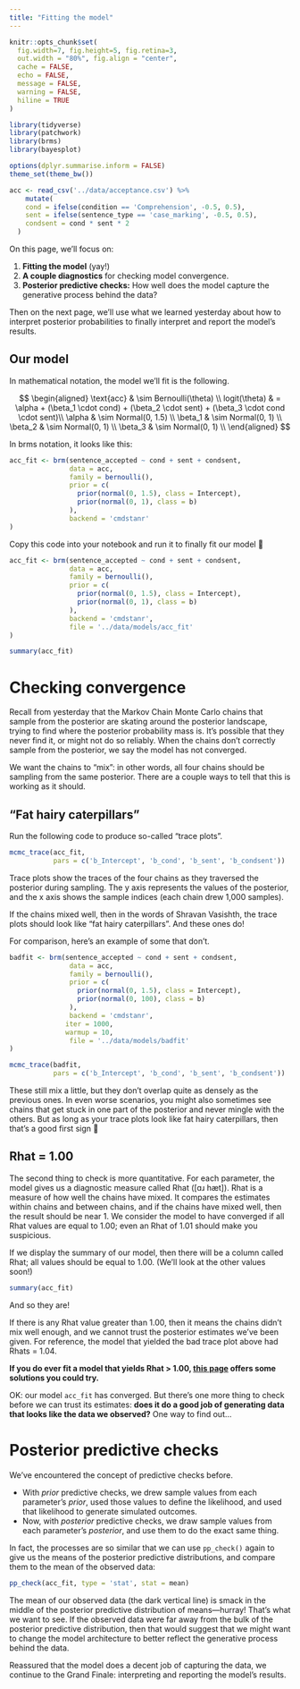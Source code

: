 ```yaml
---
title: "Fitting the model"
---
```


```r
knitr::opts_chunk$set(
  fig.width=7, fig.height=5, fig.retina=3,
  out.width = "80%", fig.align = "center",
  cache = FALSE,
  echo = FALSE,
  message = FALSE, 
  warning = FALSE,
  hiline = TRUE
)

library(tidyverse)
library(patchwork)
library(brms)
library(bayesplot)

options(dplyr.summarise.inform = FALSE)
theme_set(theme_bw())

acc <- read_csv('../data/acceptance.csv') %>% 
    mutate(
    cond = ifelse(condition == 'Comprehension', -0.5, 0.5),
    sent = ifelse(sentence_type == 'case_marking', -0.5, 0.5),
    condsent = cond * sent * 2
  )
```


On this page, we'll focus on:

1. **Fitting the model** (yay!)
2. **A couple diagnostics** for checking model convergence.
3. **Posterior predictive checks:** How well does the model capture the generative process behind the data?

Then on the next page, we'll use what we learned yesterday about how to interpret posterior probabilities to finally interpret and report the model's results.


## Our model

In mathematical notation, the model we'll fit is the following.

$$
\begin{aligned}
\text{acc} & \sim Bernoulli(\theta) \\
logit(\theta) & = \alpha + (\beta_1 \cdot cond) + (\beta_2 \cdot sent) + (\beta_3 \cdot cond \cdot sent)\\
\alpha & \sim Normal(0, 1.5) \\
\beta_1 & \sim Normal(0, 1) \\
\beta_2 & \sim Normal(0, 1) \\
\beta_3 & \sim Normal(0, 1) \\
\end{aligned}
$$


In brms notation, it looks like this:

```r
acc_fit <- brm(sentence_accepted ~ cond + sent + condsent,
               data = acc,
               family = bernoulli(),
               prior = c(
                 prior(normal(0, 1.5), class = Intercept),
                 prior(normal(0, 1), class = b)
               ),
               backend = 'cmdstanr'
)
```


Copy this code into your notebook and run it to finally fit our model 🥳

```r
acc_fit <- brm(sentence_accepted ~ cond + sent + condsent,
               data = acc,
               family = bernoulli(),
               prior = c(
                 prior(normal(0, 1.5), class = Intercept),
                 prior(normal(0, 1), class = b)
               ),
               backend = 'cmdstanr',
               file = '../data/models/acc_fit'
)

summary(acc_fit)
```



# Checking convergence

Recall from yesterday that the Markov Chain Monte Carlo chains that sample from the posterior are skating around the posterior landscape, trying to find where the posterior probability mass is.
It's possible that they never find it, or might not do so reliably.
When the chains don't correctly sample from the posterior, we say the model has not converged.

We want the chains to "mix": in other words, all four chains should be sampling from the same posterior.
There are a couple ways to tell that this is working as it should.


## "Fat hairy caterpillars"

Run the following code to produce so-called "trace plots".

```r
mcmc_trace(acc_fit,
           pars = c('b_Intercept', 'b_cond', 'b_sent', 'b_condsent'))
```

Trace plots show the traces of the four chains as they traversed the posterior during sampling.
The y axis represents the values of the posterior, and the x axis shows the sample indices (each chain drew 1,000 samples).

If the chains mixed well, then in the words of Shravan Vasishth, the trace plots should look like "fat hairy caterpillars".
And these ones do!

For comparison, here's an example of some that don't.

```r
badfit <- brm(sentence_accepted ~ cond + sent + condsent,
               data = acc,
               family = bernoulli(),
               prior = c(
                 prior(normal(0, 1.5), class = Intercept),
                 prior(normal(0, 100), class = b)
               ),
               backend = 'cmdstanr',
              iter = 1000,
              warmup = 10,
               file = '../data/models/badfit'
)

mcmc_trace(badfit,
           pars = c('b_Intercept', 'b_cond', 'b_sent', 'b_condsent'))
```

These still mix a little, but they don't overlap quite as densely as the previous ones.
In even worse scenarios, you might also sometimes see chains that get stuck in one part of the posterior and never mingle with the others.
But as long as your trace plots look like fat hairy caterpillars, then that's a good first sign 🐛


## Rhat = 1.00

The second thing to check is more quantitative.
For each parameter, the model gives us a diagnostic measure called Rhat ([ɑɹ hæt]).
Rhat is a measure of how well the chains have mixed.
It compares the estimates within chains and between chains, and if the chains have mixed well, then the result should be near 1.
We consider the model to have converged if all Rhat values are equal to 1.00; even an Rhat of 1.01 should make you suspicious.

If we display the summary of our model, then there will be a column called Rhat; all values should be equal to 1.00.
(We'll look at the other values soon!)

```r
summary(acc_fit)
```

And so they are!

If there is any Rhat value greater than 1.00, then it means the chains didn't mix well enough, and we cannot trust the posterior estimates we've been given.
For reference, the model that yielded the bad trace plot above had Rhats = 1.04.

**If you do ever fit a model that yields Rhat > 1.00, [this page](https://mc-stan.org/misc/warnings.html) offers some solutions you could try.**

OK: our model `acc_fit` has converged.
But there's one more thing to check before we can trust its estimates: **does it do a good job of generating data that looks like the data we observed?**
One way to find out...


# Posterior predictive checks

We've encountered the concept of predictive checks before.

- With *prior* predictive checks, we drew sample values from each parameter's *prior*, used those values to define the likelihood, and used that likelihood to generate simulated outcomes.
- Now, with *posterior* predictive checks, we draw sample values from each parameter's *posterior*, and use them to do the exact same thing.

In fact, the processes are so similar that we can use `pp_check()` again to give us the means of the posterior predictive distributions, and compare them to the mean of the observed data:

```r
pp_check(acc_fit, type = 'stat', stat = mean)
```

The mean of our observed data (the dark vertical line) is smack in the middle of the posterior predictive distribution of means—hurray!
That's what we want to see.
If the observed data were far away from the bulk of the posterior predictive distribution, then that would suggest that we might want to change the model architecture to better reflect the generative process behind the data.

Reassured that the model does a decent job of capturing the data, we continue to the Grand Finale: interpreting and reporting the model's results.


